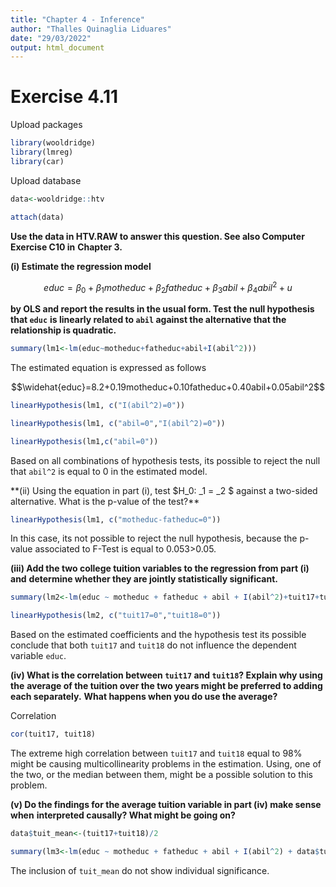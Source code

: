 ---
title: "Chapter 4 - Inference"
author: "Thalles Quinaglia Liduares"
date: "29/03/2022"
output: html_document
---

# Exercise 4.11

Upload packages

```{r, warning=FALSE, message=FALSE}
library(wooldridge)
library(lmreg)
library(car)
```

Upload database

```{r, warning=FALSE, message=FALSE}

data<-wooldridge::htv

attach(data)

```

**Use the data in HTV.RAW to answer this question. See also Computer Exercise C10 in**
**Chapter 3.**

**(i) Estimate the regression model**

$$educ=\beta_0+\beta_1motheduc+\beta_2fatheduc+\beta_3abil+\beta_4abil^2+u$$

**by OLS and report the results in the usual form. Test the null hypothesis that `educ`**
**is linearly related to `abil` against the alternative that the relationship is quadratic.**

```{r}

summary(lm1<-lm(educ~motheduc+fatheduc+abil+I(abil^2)))

```

The estimated equation is expressed as follows 

$$\widehat{educ}=8.2+0.19motheduc+0.10fatheduc+0.40abil+0.05abil^2$$
```{r}

linearHypothesis(lm1, c("I(abil^2)=0"))

```
```{r}
linearHypothesis(lm1, c("abil=0","I(abil^2)=0"))
```

```{r}
linearHypothesis(lm1,c("abil=0"))
```


Based on all combinations of hypothesis tests, its possible to reject the null
that `abil^2` is equal to 0 in the estimated model.

**(ii) Using the equation in part (i), test $H_0: \beta_1 = \beta_2 $ against a **
**two-sided alternative. What is the p-value of the test?**

```{r}
linearHypothesis(lm1, c("motheduc-fatheduc=0"))
```

In this case, its not possible to reject the null hypothesis, because the
p-value associated to F-Test is equal to 0.053>0.05.

**(iii) Add the two college tuition variables to the regression from part (i) and**
**determine whether they are jointly statistically significant.**

```{r}
summary(lm2<-lm(educ ~ motheduc + fatheduc + abil + I(abil^2)+tuit17+tuit18))
```

```{r}
linearHypothesis(lm2, c("tuit17=0","tuit18=0"))
```

Based on the estimated coefficients and the hypothesis test its possible conclude
that both `tuit17` and `tuit18` do not influence the dependent variable `educ`.

**(iv) What is the correlation between `tuit17` and `tuit18`? Explain why using the**
**average of the tuition over the two years might be preferred to adding each separately.**
**What happens when you do use the average?**

Correlation

```{r}
cor(tuit17, tuit18)
```

The extreme high correlation between `tuit17` and `tuit18` equal to 98% might be
causing multicollinearity problems in the estimation. Using, one of the two, or 
the median between them, might be a possible solution to this problem.

**(v) Do the findings for the average tuition variable in part (iv) make sense when**
**interpreted causally? What might be going on?**

```{r}
data$tuit_mean<-(tuit17+tuit18)/2
```
```{r}
summary(lm3<-lm(educ ~ motheduc + fatheduc + abil + I(abil^2) + data$tuit_mean))
```

The inclusion of `tuit_mean` do not show individual significance.
